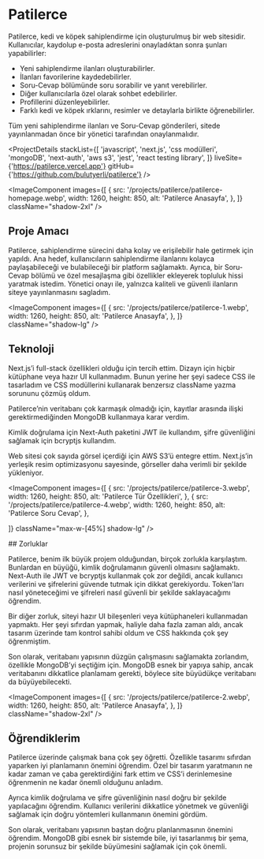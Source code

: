 # Patilerce

Patilerce, kedi ve köpek sahiplendirme için oluşturulmuş bir web sitesidir. Kullanıcılar, kaydolup e-posta adreslerini onayladıktan sonra şunları yapabilirler:

- Yeni sahiplendirme ilanları oluşturabilirler.
- İlanları favorilerine kaydedebilirler.
- Soru-Cevap bölümünde soru sorabilir ve yanıt verebilirler.
- Diğer kullanıcılarla özel olarak sohbet edebilirler.
- Profillerini düzenleyebilirler.
- Farklı kedi ve köpek ırklarını, resimler ve detaylarla birlikte öğrenebilirler.

Tüm yeni sahiplendirme ilanları ve Soru-Cevap gönderileri, sitede yayınlanmadan önce bir yönetici tarafından onaylanmalıdır.

<ProjectDetails
  stackList={[
    'javascript',
    'next.js',
    'css modülleri',
    'mongoDB',
    'next-auth',
    'aws s3',
    'jest',
    'react testing library',
  ]}
  liveSite={'https://patilerce.vercel.app'}
  gitHub={'https://github.com/bulutyerli/patilerce'}
/>

<ImageComponent
  images={[
    {
      src: '/projects/patilerce/patilerce-homepage.webp',
      width: 1260,
      height: 850,
      alt: 'Patilerce Anasayfa',
    },
  ]}
  className="shadow-2xl"
/>

## Proje Amacı

Patilerce, sahiplendirme sürecini daha kolay ve erişilebilir hale getirmek için yapıldı. Ana hedef, kullanıcıların sahiplendirme ilanlarını kolayca paylaşabileceği ve bulabileceği bir platform sağlamaktı. Ayrıca, bir Soru-Cevap bölümü ve özel mesajlaşma gibi özellikler ekleyerek topluluk hissi yaratmak istedim. Yönetici onayı ile, yalnızca kaliteli ve güvenli ilanların siteye yayınlanmasını sagladım.

<div className="flex lg:gap-14 items-center flex-wrap lg:flex-nowrap">

<ImageComponent
  images={[
    {
      src: '/projects/patilerce/patilerce-1.webp',
      width: 1260,
      height: 850,
      alt: 'Patilerce Anasayfa',
    },
  ]}
  className="shadow-lg"
/>

<div className="min-w-1/2">

## Teknoloji

Next.js’i full-stack özellikleri olduğu için tercih ettim. Dizayn için hiçbir kütüphane veya hazır UI kullanmadım. Bunun yerine her şeyi sadece CSS ile tasarladım ve CSS modüllerini kullanarak benzersız className yazma sorununu çözmüş oldum.

Patilerce’nin veritabanı çok karmaşık olmadığı için, kayıtlar arasında ilişki gerektirmediğinden MongoDB kullanmaya karar verdim.

Kimlik doğrulama için Next-Auth paketini JWT ile kullandım, şifre güvenliğini sağlamak için bcryptjs kullandım.

Web sitesi çok sayıda görsel içerdiği için AWS S3’ü entegre ettim. Next.js’in yerleşik resim optimizasyonu sayesinde, görseller daha verimli bir şekilde yükleniyor.

</div>
</div>

<ImageComponent
  images={[
    {
      src: '/projects/patilerce/patilerce-3.webp',
      width: 1260,
      height: 850,
      alt: 'Patilerce Tür Özellikleri',
    },
    {
      src: '/projects/patilerce/patilerce-4.webp',
      width: 1260,
      height: 850,
      alt: 'Patilerce Soru Cevap',
    },

]}
className="max-w-[45%] shadow-lg"
/>

<div className="flex flex-col items-center justify-center text-center">
## Zorluklar

Patilerce, benim ilk büyük projem olduğundan, birçok zorlukla karşılaştım. Bunlardan en büyüğü, kimlik doğrulamanın güvenli olmasını sağlamaktı. Next-Auth ile JWT ve bcryptjs kullanmak çok zor değildi, ancak kullanıcı verilerini ve şifrelerini güvende tutmak için dikkat gerekiyordu. Token'ları nasıl yöneteceğimi ve şifreleri nasıl güvenli bir şekilde saklayacağımı öğrendim.

Bir diğer zorluk, siteyi hazır UI bileşenleri veya kütüphaneleri kullanmadan yapmaktı. Her şeyi sıfırdan yapmak, haliyle daha fazla zaman aldı, ancak tasarım üzerinde tam kontrol sahibi oldum ve CSS hakkında çok şey öğrenmiştim.

Son olarak, veritabanı yapısının düzgün çalışmasını sağlamakta zorlandım, özellikle MongoDB’yi seçtiğim için. MongoDB esnek bir yapıya sahip, ancak veritabanını dikkatlice planlamam gerekti, böylece site büyüdükçe veritabanı da büyüyebilecekti.

</div>

<ImageComponent
  images={[
    {
      src: '/projects/patilerce/patilerce-2.webp',
      width: 1260,
      height: 850,
      alt: 'Patilerce Anasayfa',
    },
  ]}
  className="shadow-2xl"
/>

## Öğrendiklerim

Patilerce üzerinde çalışmak bana çok şey öğretti. Özellikle tasarımı sıfırdan yaparken iyi planlamanın önemini öğrendim. Özel bir tasarım yaratmanın ne kadar zaman ve çaba gerektirdiğini fark ettim ve CSS’i derinlemesine öğrenmenin ne kadar önemli olduğunu anladım.

Ayrıca kimlik doğrulama ve şifre güvenliğinin nasıl doğru bir şekilde yapılacağını öğrendim. Kullanıcı verilerini dikkatlice yönetmek ve güvenliği sağlamak için doğru yöntemleri kullanmanın önemini gördüm.

Son olarak, veritabanı yapısının baştan doğru planlanmasının önemini öğrendim. MongoDB gibi esnek bir sistemde bile, iyi tasarlanmış bir şema, projenin sorunsuz bir şekilde büyümesini sağlamak için çok önemli.

